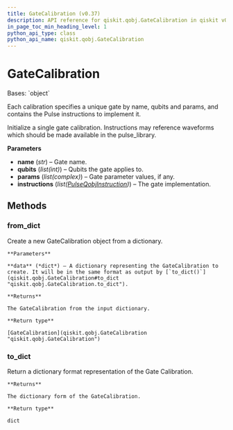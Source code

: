 ```yaml
---
title: GateCalibration (v0.37)
description: API reference for qiskit.qobj.GateCalibration in qiskit v0.37
in_page_toc_min_heading_level: 1
python_api_type: class
python_api_name: qiskit.qobj.GateCalibration
---
```


# GateCalibration

<Class id="qiskit.qobj.GateCalibration" isDedicatedPage={true} github="https://github.com/qiskit/qiskit/tree/stable/0.21/qiskit/qobj/qasm_qobj.py" signature="GateCalibration(name, qubits, params, instructions)" modifiers="class">
  Bases: `object`

  Each calibration specifies a unique gate by name, qubits and params, and contains the Pulse instructions to implement it.

  Initialize a single gate calibration. Instructions may reference waveforms which should be made available in the pulse\_library.

  **Parameters**

  *   **name** (*str*) – Gate name.
  *   **qubits** (*list(int)*) – Qubits the gate applies to.
  *   **params** (*list(complex)*) – Gate parameter values, if any.
  *   **instructions** (*list(*[*PulseQobjInstruction*](qiskit.qobj.PulseQobjInstruction "qiskit.qobj.PulseQobjInstruction")*)*) – The gate implementation.

  ## Methods

  <span id="qiskit-qobj-gatecalibration-from-dict" />

  ### from\_dict

  <Function id="qiskit.qobj.GateCalibration.from_dict" signature="GateCalibration.from_dict(data)" modifiers="classmethod">
    Create a new GateCalibration object from a dictionary.

    **Parameters**

    **data** (*dict*) – A dictionary representing the GateCalibration to create. It will be in the same format as output by [`to_dict()`](qiskit.qobj.GateCalibration#to_dict "qiskit.qobj.GateCalibration.to_dict").

    **Returns**

    The GateCalibration from the input dictionary.

    **Return type**

    [GateCalibration](qiskit.qobj.GateCalibration "qiskit.qobj.GateCalibration")
  </Function>

  <span id="qiskit-qobj-gatecalibration-to-dict" />

  ### to\_dict

  <Function id="qiskit.qobj.GateCalibration.to_dict" signature="GateCalibration.to_dict()">
    Return a dictionary format representation of the Gate Calibration.

    **Returns**

    The dictionary form of the GateCalibration.

    **Return type**

    dict
  </Function>
</Class>

